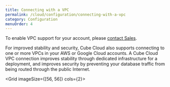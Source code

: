 ```yaml
---
title: Connecting with a VPC
permalink: /cloud/configuration/connecting-with-a-vpc
category: Configuration
menuOrder: 4
---
```


<InfoBox>

To enable VPC support for your account, please [contact Sales][cube-contact].

</InfoBox>

For improved stability and security, Cube Cloud also supports connecting to one
or more VPCs in your AWS or Google Cloud accounts. A Cube Cloud VPC connection
improves stability through dedicated infrastructure for a deployment, and
improves security by preventing your database traffic from being routed through
the public Internet.

<Grid imageSize={[56, 56]} cols={2}>
  <GridItem
    url="connecting-with-a-vpc/aws"
    imageUrl="https://raw.githubusercontent.com/cube-js/cube.js/master/docs/static/icons/aws.svg"
    title="Amazon Web Services"
  />
  <GridItem
    url="connecting-with-a-vpc/azure"
    imageUrl="https://raw.githubusercontent.com/cube-js/cube.js/master/docs/static/icons/azure.svg"
    title="Microsoft Azure"
  />
  <GridItem
    url="connecting-with-a-vpc/gcp"
    imageUrl="https://raw.githubusercontent.com/cube-js/cube.js/master/docs/static/icons/gcp.svg"
    title="Google Cloud Platform"
  />
</Grid>

[cube-contact]: https://cube.dev/contact/
